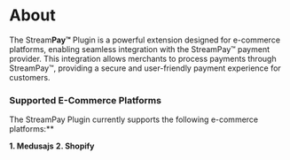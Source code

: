 # About

The Stream**Pay™** Plugin is a powerful extension designed for e-commerce platforms, enabling seamless integration with the StreamPay™ payment provider. This integration allows merchants to process payments through StreamPay™, providing a secure and user-friendly payment experience for customers.

### Supported E-Commerce Platforms

The StreamPay Plugin currently supports the following e-commerce platforms:**

**1. Medusajs**
**2. Shopify**